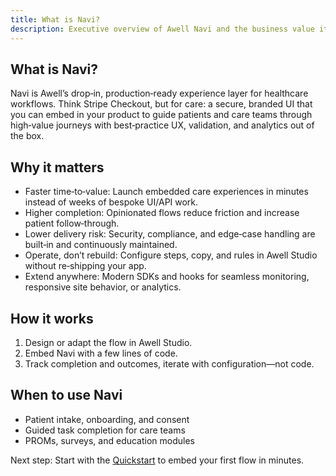 ```yaml
---
title: What is Navi?
description: Executive overview of Awell Navi and the business value it delivers.
---
```


## What is Navi?

Navi is Awell’s drop‑in, production‑ready experience layer for healthcare workflows. Think Stripe Checkout, but for care: a secure, 
branded UI that you can embed in your product to guide patients and care teams through high‑value journeys with best‑practice UX, 
validation, and analytics out of the box.

## Why it matters

- Faster time‑to‑value: Launch embedded care experiences in minutes instead of weeks of bespoke UI/API work.
- Higher completion: Opinionated flows reduce friction and increase patient follow‑through.
- Lower delivery risk: Security, compliance, and edge‑case handling are built‑in and continuously maintained.
- Operate, don’t rebuild: Configure steps, copy, and rules in Awell Studio without re‑shipping your app.
- Extend anywhere: Modern SDKs and hooks for seamless monitoring, responsive site behavior, or analytics.

## How it works

1. Design or adapt the flow in Awell Studio.
2. Embed Navi with a few lines of code.
3. Track completion and outcomes, iterate with configuration—not code.

## When to use Navi

- Patient intake, onboarding, and consent
- Guided task completion for care teams
- PROMs, surveys, and education modules

Next step: Start with the [Quickstart](/navi/tutorials/quickstart.mdx) to embed your first flow in minutes.


